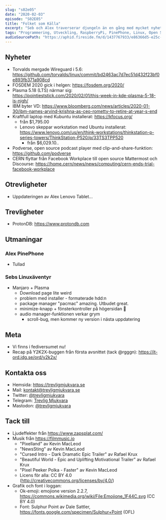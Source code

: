 ```yaml
---
slug: "s02e05"
date: "2020-02-03"
episode: "S02E05"
title: "Folket som Källa"
excerpt: "Seb och Alex traverserar djungeln än en gång med mycket nyheter och trevligheter kring fri mjukvara. FOSDEM gick av stapeln i helgen, KDE Plasma 5.18 närmar sig, IBM byter VD och Seb hoppar av Elementary-tåget för något helt annat..."
tags: "Programmering, Utveckling, RaspberryPi, PinePhone, Linux, Open Source, Wireguard, FOSDEM, Plasma, KDE, IBM, Kubuntu, Podverse, CERN, Manjaro, Arch"
audioSourcePath: "https://aphid.fireside.fm/d/1437767933/e86366d5-e25c-4aab-9a13-33b7144ac160/64c8456b-bb4b-44fb-b90b-9ab70471c010.mp3"
---
```


## Nyheter

- Torvalds mergade Wireguard i 5.6: https://github.com/torvalds/linux/commit/bd2463ac7d7ec51d432f23bf0e893fb371a908cd
- FOSDEM 2020 gick i helgen: https://fosdem.org/2020/
- Plasma 5.18 (LTS) närmar sig: https://pointieststick.com/2020/02/01/this-week-in-kde-plasma-5-18-is-nigh/
- IBM byter VD: https://www.bloomberg.com/news/articles/2020-01-30/ibm-names-arvind-krishna-as-ceo-rometty-to-retire-at-year-s-end
- Kraftfull laptop med Kubuntu installerat: https://kfocus.org/
  - från \$1,795.00
  - Lenovo skeppar workstation med Ubuntu installerat: https://www.lenovo.com/us/en/think-workstations/thinkstation-p-series-towers/ThinkStation-P520/p/33TS3TPP520
    - från \$6,029.10..
- Podverse, open source podcast player med clip-and-share-funktion: https://github.com/podverse
- CERN flyttar från Facebook Workplace till open source Mattermost och Discourse: https://home.cern/news/news/computing/cern-ends-trial-facebook-workplace

## Otrevligheter

- Uppdateringen av Alex Lenovo Tablet...

## Trevligheter

- ProtonDB: https://www.protondb.com

## Utmaningar

### Alex PinePhone

- Tullad

### Sebs Linuxäventyr

- Manjaro + Plasma
  - Download page lite weird
  - problem med installer - formaterade hdd:n
  - package manager "pacmac" amazing. Utbudet great.
  - minimize-knapp + fönsterkontroller på högersidan 🤩
  - audio manager-funktionen verkar grym
    - scroll-bug, men kommer ny version i nästa uppdatering

## Meta

- Vi finns i fediversumet nu!
- Recap på Y2K2X-buggen från första avsnittet (tack @rgggn): https://it-ord.idg.se/ord/y2k2x/

## Kontakta oss

- Hemsida: https://trevligmjukvara.se
- Mail: kontakt@trevligmjukvara.se
- Twitter: [@trevligmjukvara](https://twitter.com/trevligmjukvara)
- Telegram: [Trevlig Mjukvara](https://t.me/trevligmjukvara)
- Mastodon: [@trevligmjukvara](https://mastodon.linuxkompis.se/@trevligmjukvara)

## Tack till

- Ljudeffekter från https://www.zapsplat.com/
- Musik från https://filmmusic.io
  - "Pixelland" av Kevin MacLeod
  - "NewsSting" av Kevin MacLeod
  - "Cursed Intro - Dark Dramatic Epic Trailer" av Rafael Krux
  - "Beautiful World - Epic and Uplifting Motivational Trailer" av Rafael Krux
  - "Pixel Peeker Polka - Faster" av Kevin MacLeod
  - Licens för alla: CC BY 4.0 (http://creativecommons.org/licenses/by/4.0/)
- Grafik och font i loggan:
  - Ok-emoji: emojione version 2.2.7, https://commons.wikimedia.org/wiki/File:Emojione_1F44C.svg (CC BY 4.0)
  - Font: Sulphur Point av Dale Sattler, https://fonts.google.com/specimen/Sulphur+Point (OFL)
